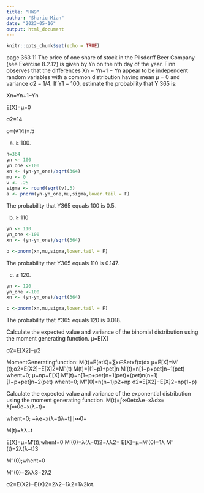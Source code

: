 ```yaml
---
title: "HW9"
author: "Shariq Mian"
date: "2023-05-16"
output: html_document
---
```


```r
knitr::opts_chunk$set(echo = TRUE)
```

page 363
11 The price of one share of stock in the Pilsdorff Beer Company (see Exercise 8.2.12) is given by Yn on the nth day of the year. Finn observes that the differences Xn = Yn+1 − Yn appear to be independent random variables with a common distribution having mean µ = 0 and variance σ2 = 1/4. If Y1 = 100, estimate the probability that Y 365 is:

Xn=Yn+1−Yn

E[X]=μ=0

σ2=14

σ=(√14)=.5

(a) ≥ 100.

```r
n=364
yn <- 100
yn_one <-100
xn <- (yn-yn_one)/sqrt(364)
mu <- 0
v <- .25
sigma <- round(sqrt(v),3)
a <- pnorm(yn-yn_one,mu,sigma,lower.tail = F)
```
The probability that Y365
 equals 100 is 0.5.


(b) ≥ 110
```r
yn <- 110
yn_one <-100
xn <- (yn-yn_one)/sqrt(364)

b <-pnorm(xn,mu,sigma,lower.tail = F)
```

The probability that Y365
 equals 110 is 0.147.


(c) ≥ 120.
```r
yn <- 120
yn_one <-100
xn <- (yn-yn_one)/sqrt(364)

c <-pnorm(xn,mu,sigma,lower.tail = F)
```
The probability that Y365
 equals 120 is 0.018.


Calculate the expected value and variance of the binomial distribution using the moment generating function.
μ=E[X]

σ2=E[X2]−μ2

MomentGeneratingfunction:
M(t)=E(etX)=∑x∈Setxf(x)dx
μ=E[X]=M′(t);o2=E[X2]−E[X]2=M′′(t)
M(t)=[(1−p)+pet]n
M′(t)=n[1−p+pet]n−1(pet)
whent=0;
μ=np=E[X]
M′′(t)=n[1−p+pet]n−1(pet)+(pet)n(n−1)[1−p+pet]n−2(pet)
whent=0;
M′′(0)=n(n−1)p2+np
σ2=E[X2]−E[X]2=np(1−p)

Calculate the expected value and variance of the exponential distribution using the moment generating function.
M(t)=∫∞0etxλe−xλdx=
λ∫∞0e−x(λ−t)=

whent=0;
−λe−x(λ−t)λ−t∣∣∞0=

M(t)=λλ−t

E[X]=μ=M′(t);whent=0
M′(0)=λ(λ−0)2=λλ2=
E[X]=μ=M′(0)=1λ
M′′(t)=2λ(λ−t)3

M′′(0);whent=0

M′′(0)=2λλ3=2λ2

σ2=E(X2)−E(X)2=2λ2−1λ2=1λ2lot.
